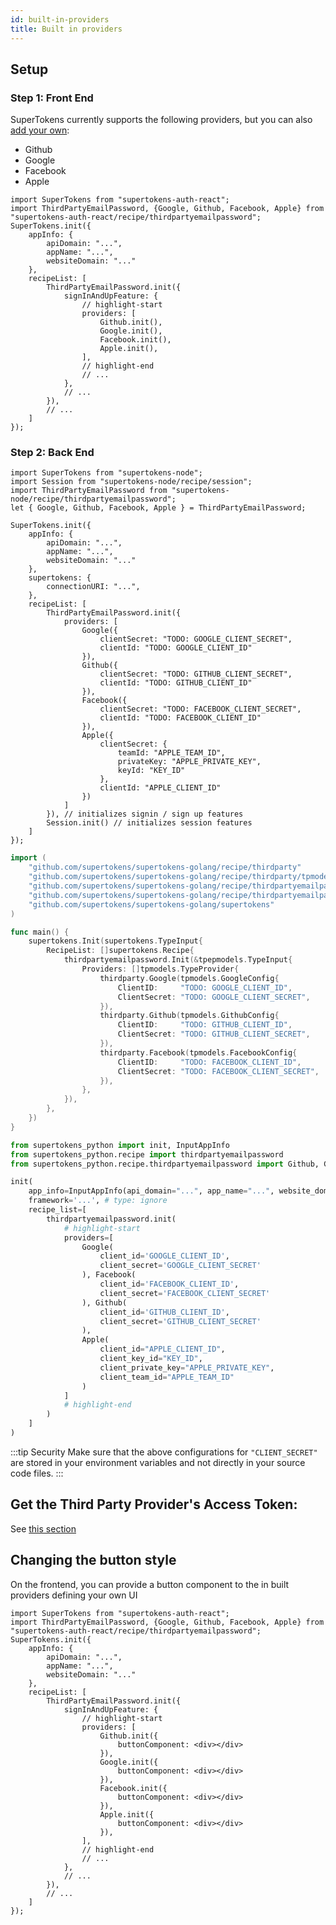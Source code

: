```yaml
---
id: built-in-providers
title: Built in providers
---
```




## Setup
### Step 1: Front End

SuperTokens currently supports the following providers, but you can also [add your own](./custom-providers):
 - Github
 - Google
 - Facebook
 - Apple
 
<FrontendSDKTabs>
<TabItem value="reactjs">

```tsx
import SuperTokens from "supertokens-auth-react";
import ThirdPartyEmailPassword, {Google, Github, Facebook, Apple} from "supertokens-auth-react/recipe/thirdpartyemailpassword";
SuperTokens.init({
    appInfo: {
        apiDomain: "...",
        appName: "...",
        websiteDomain: "..."
    },
    recipeList: [
        ThirdPartyEmailPassword.init({
            signInAndUpFeature: {
                // highlight-start
                providers: [
                    Github.init(),
                    Google.init(),
                    Facebook.init(),
                    Apple.init(),
                ], 
                // highlight-end
                // ...
            },
            // ...
        }),
        // ...
    ]
});
```
</TabItem>
</FrontendSDKTabs>

### Step 2: Back End

<BackendSDKTabs>
<TabItem value="nodejs">

```tsx
import SuperTokens from "supertokens-node";
import Session from "supertokens-node/recipe/session";
import ThirdPartyEmailPassword from "supertokens-node/recipe/thirdpartyemailpassword";
let { Google, Github, Facebook, Apple } = ThirdPartyEmailPassword;

SuperTokens.init({
    appInfo: {
        apiDomain: "...",
        appName: "...",
        websiteDomain: "..."
    },
    supertokens: {
        connectionURI: "...",
    },
    recipeList: [
        ThirdPartyEmailPassword.init({
            providers: [
                Google({
                    clientSecret: "TODO: GOOGLE_CLIENT_SECRET",
                    clientId: "TODO: GOOGLE_CLIENT_ID"
                }),
                Github({
                    clientSecret: "TODO: GITHUB_CLIENT_SECRET",
                    clientId: "TODO: GITHUB_CLIENT_ID"
                }),
                Facebook({
                    clientSecret: "TODO: FACEBOOK_CLIENT_SECRET",
                    clientId: "TODO: FACEBOOK_CLIENT_ID"
                }),
                Apple({
                    clientSecret: {
                        teamId: "APPLE_TEAM_ID",
                        privateKey: "APPLE_PRIVATE_KEY",
                        keyId: "KEY_ID"
                    },
                    clientId: "APPLE_CLIENT_ID"
                })
            ]
        }), // initializes signin / sign up features 
        Session.init() // initializes session features
    ]
});
```


</TabItem>
<TabItem value="go">

```go
import (
	"github.com/supertokens/supertokens-golang/recipe/thirdparty"
	"github.com/supertokens/supertokens-golang/recipe/thirdparty/tpmodels"
	"github.com/supertokens/supertokens-golang/recipe/thirdpartyemailpassword"
	"github.com/supertokens/supertokens-golang/recipe/thirdpartyemailpassword/tpepmodels"
	"github.com/supertokens/supertokens-golang/supertokens"
)

func main() {
	supertokens.Init(supertokens.TypeInput{
		RecipeList: []supertokens.Recipe{
			thirdpartyemailpassword.Init(&tpepmodels.TypeInput{
				Providers: []tpmodels.TypeProvider{
					thirdparty.Google(tpmodels.GoogleConfig{
						ClientID:     "TODO: GOOGLE_CLIENT_ID",
						ClientSecret: "TODO: GOOGLE_CLIENT_SECRET",
					}),
					thirdparty.Github(tpmodels.GithubConfig{
						ClientID:     "TODO: GITHUB_CLIENT_ID",
						ClientSecret: "TODO: GITHUB_CLIENT_SECRET",
					}),
					thirdparty.Facebook(tpmodels.FacebookConfig{
						ClientID:     "TODO: FACEBOOK_CLIENT_ID",
						ClientSecret: "TODO: FACEBOOK_CLIENT_SECRET",
					}),
				},
			}),
		},
	})
}
```

</TabItem>
<TabItem value="python">

```python
from supertokens_python import init, InputAppInfo
from supertokens_python.recipe import thirdpartyemailpassword
from supertokens_python.recipe.thirdpartyemailpassword import Github, Google, Facebook, Apple

init(
    app_info=InputAppInfo(api_domain="...", app_name="...", website_domain="..."),
    framework='...', # type: ignore
    recipe_list=[
        thirdpartyemailpassword.init(
            # highlight-start
            providers=[
                Google(
                    client_id='GOOGLE_CLIENT_ID',
                    client_secret='GOOGLE_CLIENT_SECRET'
                ), Facebook(
                    client_id='FACEBOOK_CLIENT_ID',
                    client_secret='FACEBOOK_CLIENT_SECRET'
                ), Github(
                    client_id='GITHUB_CLIENT_ID',
                    client_secret='GITHUB_CLIENT_SECRET'
                ),
                Apple(
                    client_id="APPLE_CLIENT_ID", 
                    client_key_id="KEY_ID", 
                    client_private_key="APPLE_PRIVATE_KEY", 
                    client_team_id="APPLE_TEAM_ID"
                )
            ]
            # highlight-end
        )
    ]
)
```

</TabItem>
</BackendSDKTabs>

:::tip Security
Make sure that the above configurations for `"CLIENT_SECRET"` are stored in your environment variables and not directly in your source code files.
:::

## Get the Third Party Provider's Access Token:

See [this section](../../post-login/getting-provider-access-token)

## Changing the button style

On the frontend, you can provide a button component to the in built providers defining your own UI

<FrontendSDKTabs>
<TabItem value="reactjs">

```tsx
import SuperTokens from "supertokens-auth-react";
import ThirdPartyEmailPassword, {Google, Github, Facebook, Apple} from "supertokens-auth-react/recipe/thirdpartyemailpassword";
SuperTokens.init({
    appInfo: {
        apiDomain: "...",
        appName: "...",
        websiteDomain: "..."
    },
    recipeList: [
        ThirdPartyEmailPassword.init({
            signInAndUpFeature: {
                // highlight-start
                providers: [
                    Github.init({
                        buttonComponent: <div></div>
                    }),
                    Google.init({
                        buttonComponent: <div></div>
                    }),
                    Facebook.init({
                        buttonComponent: <div></div>
                    }),
                    Apple.init({
                        buttonComponent: <div></div>
                    }),
                ], 
                // highlight-end
                // ...
            },
            // ...
        }),
        // ...
    ]
});
```
</TabItem>
</FrontendSDKTabs>